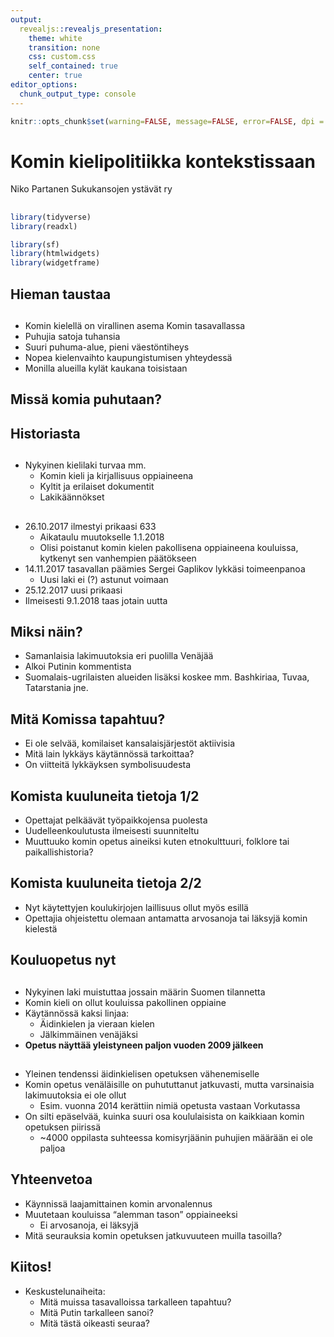 ```yaml
---
output: 
  revealjs::revealjs_presentation:
    theme: white
    transition: none
    css: custom.css
    self_contained: true
    center: true
editor_options: 
  chunk_output_type: console
---
```


```r
knitr::opts_chunk$set(warning=FALSE, message=FALSE, error=FALSE, dpi = 400,fig.cap = "", cache = T, echo=FALSE)
```

# Komin kielipolitiikka kontekstissaan

Niko Partanen
Sukukansojen ystävät ry

<!-- prikaasi -->

## {data-background="https://imgur.com/PMChN7Z.png" data-background-size="75%"}


```r
library(tidyverse)
library(readxl)
```

```r

library(sf)
library(htmlwidgets)
library(widgetframe)

```


## Hieman taustaa

##

- Komin kielellä on virallinen asema Komin tasavallassa
- Puhujia satoja tuhansia
- Suuri puhuma-alue, pieni väestöntiheys
- Nopea kielenvaihto kaupungistumisen yhteydessä
- Monilla alueilla kylät kaukana toisistaan

## Missä komia puhutaan?

## {data-background="https://upload.wikimedia.org/wikipedia/commons/thumb/6/64/Map_of_Russia_-_Komi.svg/1200px-Map_of_Russia_-_Komi.svg.png" data-background-size="75%"}


## {data-background="https://upload.wikimedia.org/wikipedia/commons/8/82/Relief_Map_of_Komi_Republic.png" data-background-size="50%"}

<!-- joki --> 

## {data-background="https://upload.wikimedia.org/wikipedia/commons/e/ea/%D0%92%D0%B8%D0%B4_%D0%BD%D0%B0_%D1%80%D0%B5%D0%BA%D1%83._-_panoramio.jpg" data-background-size="60%"}

## {data-background="https://upload.wikimedia.org/wikipedia/commons/e/e7/Syktyvkar%2C_Komi_Republic%2C_Russia_-_panoramio_%282%29.jpg" data-background-size="60%"}

## {data-background="https://upload.wikimedia.org/wikipedia/commons/e/ef/Syktyvdinsky_District%2C_Komi_Republic%2C_Russia_-_panoramio_%283%29.jpg" data-background-size="60%"}


## Historiasta

## {data-background="https://upload.wikimedia.org/wikipedia/commons/8/83/1989_CPA_6082.jpg" data-background-size="75%"}

## {data-background="https://imgur.com/PYTvswS.png" data-background-size="50%"}

##

- Nykyinen kielilaki turvaa mm.
    - Komin kieli ja kirjallisuus oppiaineena
    - Kyltit ja erilaiset dokumentit
    - Lakikäännökset


<!-- prikaasi -->

## {data-background="https://imgur.com/PMChN7Z.png" data-background-size="75%"}

##

- 26.10.2017 ilmestyi prikaasi 633
    - Aikataulu muutokselle 1.1.2018
    - Olisi poistanut komin kielen pakollisena oppiaineena kouluissa, kytkenyt sen vanhempien päätökseen
- 14.11.2017 tasavallan päämies Sergei Gaplikov lykkäsi toimeenpanoa
    - Uusi laki ei (?) astunut voimaan
- 25.12.2017 uusi prikaasi
- Ilmeisesti 9.1.2018 taas jotain uutta


## Miksi näin?

- Samanlaisia lakimuutoksia eri puolilla Venäjää
- Alkoi Putinin kommentista
- Suomalais-ugrilaisten alueiden lisäksi koskee mm. Bashkiriaa, Tuvaa, Tatarstania jne.

## Mitä Komissa tapahtuu?

- Ei ole selvää, komilaiset kansalaisjärjestöt aktiivisia
- Mitä lain lykkäys käytännössä tarkoittaa?
- On viitteitä lykkäyksen symbolisuudesta

## Komista kuuluneita tietoja 1/2

- Opettajat pelkäävät työpaikkojensa puolesta
- Uudelleenkoulutusta ilmeisesti suunniteltu
- Muuttuuko komin opetus aineiksi kuten etnokulttuuri, folklore tai paikallishistoria?

## Komista kuuluneita tietoja 2/2

- Nyt käytettyjen koulukirjojen laillisuus ollut myös esillä
- Opettajia ohjeistettu olemaan antamatta arvosanoja tai läksyjä komin kielestä

## Kouluopetus nyt

##

- Nykyinen laki muistuttaa jossain määrin Suomen tilannetta
- Komin kieli on ollut kouluissa pakollinen oppiaine
- Käytännössä kaksi linjaa:
    - Äidinkielen ja vieraan kielen
    - Jälkimmäinen venäjäksi
- **Opetus näyttää yleistyneen paljon vuoden 2009 jälkeen**

## {data-background="https://imgur.com/yMzMxyZ.png" data-background-size="75%"}

##

- Yleinen tendenssi äidinkielisen opetuksen vähenemiselle
- Komin opetus venäläisille on puhututtanut jatkuvasti, mutta varsinaisia lakimuutoksia ei ole ollut
    - Esim. vuonna 2014 kerättiin nimiä opetusta vastaan Vorkutassa
- On silti epäselvää, kuinka suuri osa koululaisista on kaikkiaan komin opetuksen piirissä
    - ~4000 oppilasta suhteessa komisyrjäänin puhujien määrään ei ole paljoa 

## {data-background="https://imgur.com/RtvswgE.png" data-background-size="75%"}

## {data-background="https://imgur.com/0xHg46U.png" data-background-size="60%"}

## {data-background="https://imgur.com/QfeQb9j.png" data-background-size="55%"}

## Yhteenvetoa

- Käynnissä laajamittainen komin arvonalennus
- Muutetaan kouluissa "alemman tason" oppiaineeksi
    - Ei arvosanoja, ei läksyjä
- Mitä seurauksia komin opetuksen jatkuvuuteen muilla tasoilla?

## Kiitos!

- Keskustelunaiheita:
    - Mitä muissa tasavalloissa tarkalleen tapahtuu?
    - Mitä Putin tarkalleen sanoi?
    - Mitä tästä oikeasti seuraa?
